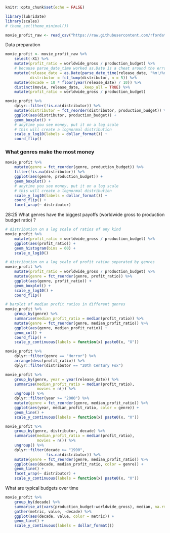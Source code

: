 ```r
knitr::opts_chunk$set(echo = FALSE)
```


```r
library(lubridate)
library(scales)
# theme_set(theme_minimal())
```

```r
movie_profit_raw <- read_csv("https://raw.githubusercontent.com/rfordatascience/tidytuesday/master/data/2018/2018-10-23/movie_profit.csv")
```

Data preparation

```r
movie_profit <- movie_profit_raw %>% 
    select(-X1) %>% 
    mutate(profit_ratio = worldwide_gross / production_budget) %>% 
    # because parse_date_time worked as.Date is a cheat around the error from parse_date
    mutate(release_date = as.Date(parse_date_time(release_date, "%m!/%d/%Y")),
           distributor = fct_lump(distributor, n = 5)) %>%
    mutate(decade = 10 * floor(year(release_date) / 10)) %>% 
    distinct(movie, release_date, .keep_all = TRUE) %>% 
    mutate(profit_ratio = worldwide_gross / production_budget)
```



```r
movie_profit %>% 
    dplyr::filter(!is.na(distributor)) %>% 
    mutate(distributor = fct_reorder(distributor, production_budget)) %>% 
    ggplot(aes(distributor, production_budget)) +
    geom_boxplot() +
    # anytime you see money, put it on a log scale
    # this will create a lognormal distribution 
    scale_y_log10(labels = dollar_format()) +
    coord_flip()
```


### What genres make the most money

```r
movie_profit %>% 
    mutate(genre = fct_reorder(genre, production_budget)) %>% 
    filter(!is.na(distributor)) %>% 
    ggplot(aes(genre, production_budget)) +
    geom_boxplot() +
    # anytime you see money, put it on a log scale
    # this will create a lognormal distribution 
    scale_y_log10(labels = dollar_format()) +
    coord_flip() +
    facet_wrap(~ distributor)
```

28:25 What genres have the biggest payoffs (worldwide gross to production budget ratio) ?

```r
# distribution on a log scale of ratios of any kind
movie_profit %>% 
    mutate(profit_ratio = worldwide_gross / production_budget) %>%
    ggplot(aes(profit_ratio)) +
    geom_histogram(bins = 60) +
    scale_x_log10()

# distribution on a log scale of profit ration separated by genres
movie_profit %>% 
    mutate(profit_ratio = worldwide_gross / production_budget) %>%
    mutate(genre = fct_reorder(genre, profit_ratio)) %>% 
    ggplot(aes(genre, profit_ratio)) +
    geom_boxplot() +
    scale_y_log10() +
    coord_flip()

# barplot of median profit ratios in different genres
movie_profit %>% 
    group_by(genre) %>% 
    summarise(median_profit_ratio = median(profit_ratio)) %>% 
    mutate(genre = fct_reorder(genre, median_profit_ratio)) %>% 
    ggplot(aes(genre, median_profit_ratio)) +
    geom_col() +
    coord_flip() +
    scale_y_continuous(labels = function(x) paste0(x, "X"))
```

```r
movie_profit %>% 
    dplyr::filter(genre == "Horror") %>% 
    arrange(desc(profit_ratio)) %>% 
    dplyr::filter(distributor == "20th Century Fox")
```



```r
movie_profit %>% 
    group_by(genre, year = year(release_date)) %>% 
    summarise(median_profit_ratio = median(profit_ratio),
              movies = n()) %>%
    ungroup() %>% 
    dplyr::filter(year >= "2000") %>% 
    mutate(genre = fct_reorder(genre, median_profit_ratio)) %>% 
    ggplot(aes(year, median_profit_ratio, color = genre)) +
    geom_line() +
    scale_y_continuous(labels = function(x) paste0(x, "X"))
```

```r
movie_profit %>% 
    group_by(genre, distributor, decade) %>% 
    summarise(median_profit_ratio = median(profit_ratio),
              movies = n()) %>%
    ungroup() %>% 
    dplyr::filter(decade >= "1990",
                  !is.na(distributor)) %>% 
    mutate(genre = fct_reorder(genre, median_profit_ratio)) %>% 
    ggplot(aes(decade, median_profit_ratio, color = genre)) +
    geom_line() +
    facet_wrap(~ distributor) +
    scale_y_continuous(labels = function(x) paste0(x, "X"))
```


What are typical budgets over time

```r
movie_profit %>% 
    group_by(decade) %>% 
    summarise_at(vars(production_budget:worldwide_gross), median, na.rm = TRUE) %>% 
    gather(metric, value, -decade) %>% 
    ggplot(aes(decade, value, color = metric)) +
    geom_line() +
    scale_y_continuous(labels = dollar_format())
```

